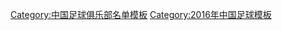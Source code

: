 {{Football squad with groups
 | name      = 2016年中乙分类名单四川隆发
 | bgcolor   = #ff0000
 | bordercolor = #ffffff
 | textcolor   = #ffffff
 | title=[[四川隆发足球俱乐部|<span style="color:#ffffff">四川安纳普尔那</span>]] — [[2016年中国足球乙级联赛|<span style="color: #ffffff;">2016年</span>]][[中国足球乙级联赛|<span style="color: #ffffff;">中乙联赛第 4 名</span>]]
|group1=全年参赛球员
|list1=<div>
{{Football squad2 player|no=1|name=[[封雨桐]]}}
{{Football squad2 player|no=3|name=[[张梦]]}}
{{Football squad2 player|no=4|name=[[由元文]]}}
{{Football squad2 player|no=5|name=[[龚良轩]]}}
{{Football squad2 player|no=6|name=[[于淼 (足球运动员)|于淼]]}}
{{Football squad2 player|no=7|name=[[卢成]]}}
{{Football squad2 player|no=8|name=[[刘鹏 (足球运动员)|刘鹏]]}}
{{Football squad2 player|no=9|name=[[毛勋]]}}
{{Football squad2 player|no=11|name=[[王鑫政]]}}
{{Football squad2 player|no=12|name=[[康园]]}}
{{Football squad2 player|no=13|name=[[朱朝庆]]}}
{{Football squad2 player|no=14|name=[[代坤鹏]]}}
{{Football squad2 player|no=15|name=[[余迪]]}}
{{Football squad2 player|no=16|name=[[韦健]]}}
{{Football squad2 player|no=18|name=[[龙鹏宇]]}}
{{Football squad2 player|no=19|name=[[刘中意]]}}
{{Football squad2 player|no=20|name=[[陈少钦]]}}
{{Football squad2 player|no=21|name=[[张淇]]}}
{{Football squad2 player|no=22|name=[[陈秋润]]}}
{{Football squad2 player|no=23|name=[[刘耀新]]}}
{{Football squad2 player|no=25|name=[[朱晓冬]]}}
{{Football squad2 player|no=26|name=[[张博豪]]}}
{{Football squad2 player|no=28|name=[[干颖波]]}}
{{Football squad2 player|no=29|name=[[杨泽志]]}}
{{Football squad2 player|no=32|name=[[江晓辰]]}}
</div>
|group2=夏季转入球员
|list2=<div>
{{Football squad2 player|no=10|name=[[陈涛 (足球运动员)|陈涛]]}}
{{Football squad2 player|no=17|name=[[渠成 (足球运动员)|渠成]]}}
</div>
|group3=夏季转出球员
|list3=<div>
</div>
|group4=主教练
|list4=[[张伟哲]]（至第 4 轮）；{{flagicon|POR}} {{link-en|维托·庞特斯|Vítor Pontes|维托}}
}}
<noinclude>
{{DEFAULTSORT:Sichuan Longfor F.C. Squad 2016}}
[[Category:中国足球俱乐部名单模板]]
[[Category:2016年中国足球模板]]
</noinclude>